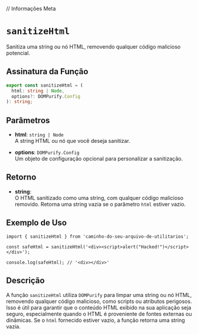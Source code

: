 
// Informações Meta
<Meta title="Functions/sanitizeHtml" />

# `sanitizeHtml`

Sanitiza uma string ou nó HTML, removendo qualquer código malicioso potencial.

## Assinatura da Função

```typescript
export const sanitizeHtml = (
  html: string | Node,
  options?: DOMPurify.Config
): string;
```

## Parâmetros

- **html**: `string | Node`  
  A string HTML ou nó que você deseja sanitizar.

- **options**: `DOMPurify.Config`  
  Um objeto de configuração opcional para personalizar a sanitização.

## Retorno

- **string**:  
  O HTML sanitizado como uma string, com qualquer código malicioso removido. Retorna uma string vazia se o parâmetro `html` estiver vazio.

## Exemplo de Uso

```tsx
import { sanitizeHtml } from 'caminho-do-seu-arquivo-de-utilitarios';

const safeHtml = sanitizeHtml('<div><script>alert("Hacked!")</script></div>');

console.log(safeHtml); // '<div></div>'
```

## Descrição

A função `sanitizeHtml` utiliza `DOMPurify` para limpar uma string ou nó HTML, removendo qualquer código malicioso, como scripts ou atributos perigosos. Isso é útil para garantir que o conteúdo HTML exibido na sua aplicação seja seguro, especialmente quando o HTML é proveniente de fontes externas ou dinâmicas. Se o `html` fornecido estiver vazio, a função retorna uma string vazia.
